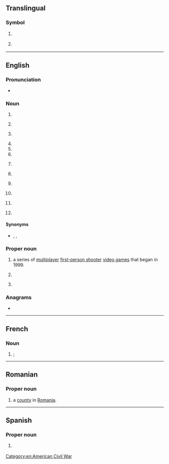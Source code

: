 {{also|Appendix:Variations of "cs"}}
==Translingual==

===Symbol===
{{mul-symbol}}

# {{ISO 3166|1|2|obs=1|Czechoslovakia|from=1974|to=1993}}
#: {{syn|mul|CSK|qq1={{w|ISO 3166-1 alpha-3|alpha-3}}}}
# {{ISO 3166|1|2|obs=1|Serbia and Montenegro|from=2003|to=2006}}
#: {{syn|mul|SCG|qq1={{w|ISO 3166-1 alpha-3|alpha-3 2003{{ndash}}2006}}|YU|qq2=1992{{ndash}}2003}}


----

==English==

===Pronunciation===
* {{audio|en|En-au-CS.ogg|Audio (AU)}}

===Noun===
{{en-noun|?}}

# {{initialism of|en|computer science}}
# {{lb|en|anatomy}} {{initialism of|en|coronary sinus}}
# {{lb|en|vulgar|slang}} {{initialism of|en|cocksucker}}
# {{initialism of|en|customer service}}
# {{initialism of|en|controlled substance}}
# {{initialism of|en|child support}}
# {{lb|en|baseball}} {{initialism of|en|caught stealing}} {{i|especially as a statistic}}
# {{lb|en|telecommunications}} {{initialism of|en|[[w:Circuit switching|circuit-switched]]}}
# {{lb|en|UK|police}} {{initialism of|en|{{w|chief superintendent}}}}
# {{lb|en|biology}} {{init of|en|circumsporozoite}}
# {{lb|en|wine}} {{initialism of|en|Cabernet Sauvignon}}
# {{lb|en|psychology}} {{initialism of|en|[[conditioned]] [[stimulus]]}}
#: {{cot|en|US}}

====Synonyms====
* {{sense|chief superintendent}} {{l|en|Ch Supt}}, {{l|en|Ch. Supt.}}, {{l|en|CSP}}

===Proper noun===
{{en-proper noun}}

# {{lb|en|computer games}} {{initialism of|en|{{w|Counter-Strike}}|dot=:}} a series of [[multiplayer]] [[first-person shooter]] [[video game]]s that began in 1999.
# {{lb|en|linguistics}} {{initialism of|en|Church Slavonic}}
# {{lb|en|historical}} {{init of|en|Confederate States}}

===Anagrams===
* {{anagrams|en|a=cs|S.C.|SC|Sc|Sc.|sc|sc.}}

[[Category:en:American Civil War]]

----

==French==

===Noun===
{{fr-noun|m}}

# {{m|en|SC|gloss=soccer club}}; {{initialism of|fr|[[club]] de [[soccer]]}}
#: {{syn|fr|CF}}

----

==Romanian==

===Proper noun===
{{head|ro|proper noun}}

# {{abbreviation of|ro|Caraș-Severin|dot=,}} a [[county]] in [[Romania]].

----

==Spanish==

===Proper noun===
{{es-proper noun}}

# {{abbreviation of|es|nodot=1|Chiapas}} {{gloss|Mexican state}}